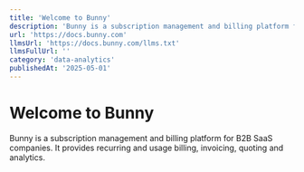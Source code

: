 ```yaml
---
title: 'Welcome to Bunny'
description: 'Bunny is a subscription management and billing platform for B2B SaaS companies. It provides recurring and usage billing, invoicing, quoting and analytics.'
url: 'https://docs.bunny.com'
llmsUrl: 'https://docs.bunny.com/llms.txt'
llmsFullUrl: ''
category: 'data-analytics'
publishedAt: '2025-05-01'
---
```


# Welcome to Bunny

Bunny is a subscription management and billing platform for B2B SaaS companies. It provides recurring and usage billing, invoicing, quoting and analytics.

